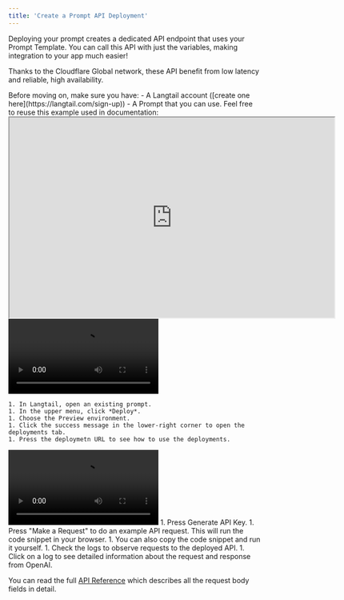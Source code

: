 ```yaml
---
title: 'Create a Prompt API Deployment'
---
```


Deploying your prompt creates a dedicated API endpoint that uses your Prompt Template. You can call this API with just the variables, making integration to your app much easier!

Thanks to the Cloudflare Global network, these API benefit from low latency and reliable, high availability.

<Steps>
  <Step title="Prerequisites">
    Before moving on, make sure you have:
    - A Langtail account ([create one here](https://langtail.com/sign-up))
    - A Prompt that you can use. Feel free to reuse this example used in documentation:
    <iframe src=" https://app.langtail.com/playground?shareid=cbGLHKSIff" width="650" height="400"> </iframe>
    <br />
  </Step>
  <Step title="Deploy Prompt">
  <video
      controls
      className="w-full aspect-video"
      src="/images/deployments/deploy-prompt.mp4"
    ></video>

    1. In Langtail, open an existing prompt.
    1. In the upper menu, click *Deploy*.
    1. Choose the Preview environment.
    1. Click the success message in the lower-right corner to open the deployments tab.
    1. Press the deploymetn URL to see how to use the deployments.
  </Step>
  <Step title="Call the Deployment API">
  <video
      controls
      className="w-full aspect-video"
      src="/images/deployments/request-api.mp4"
    ></video>
    1. Press Generate API Key.
    1. Press "Make a Request" to do an example API request. This will run the code snippet in your browser.
    1. You can also copy the code snippet and run it yourself.
    1. Check the logs to observe requests to the deployed API.
    1. Click on a log to see detailed information about the request and response from OpenAI.
  </Step>
</Steps>


<Tip>You can read the full [API Reference](api-reference/endpoint/post-deployment) which describes all the request body fields in detail.</Tip>
